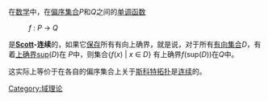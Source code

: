 {{refimprove|time=2013-07-31T02:42:57+00:00}}
在[[数学|数学]]中，在[[偏序集合|偏序集合]]''P''和''Q''之间的[[单调函数|单调函数]] 
:''f'' : ''P'' → ''Q''
是'''[[Dana_Scott|Scott]]-连续'''的，如果它[[极限保持函数_(序理论)|保存]]所有有向上确界，就是说，对于所有[[有向集合|有向集合]]''D''，有着[[上确界|上确界]]sup(''D'')在 ''P''中，则集合{''f''(''x'') | ''x'' ∈ ''D''} 
有上确界''f''(sup(''D''))在''Q''中。 

这实际上等价于在各自的偏序集合上关于[[斯科特拓扑|斯科特拓扑]]是[[连续函数_(拓扑学)|连续]]的。

{{math-stub}}
[[Category:域理论|Category:域理论]]
